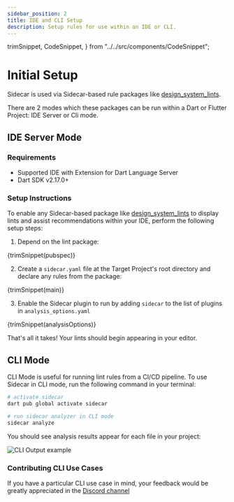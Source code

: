 ```yaml
---
sidebar_position: 2
title: IDE and CLI Setup
description: Setup rules for use within an IDE or CLI.
---
```



  trimSnippet,
  CodeSnippet,
} from "../../src/components/CodeSnippet";


# Initial Setup

Sidecar is used via Sidecar-based rule packages like [design_system_lints](https://pub.dev/packages/design_system_lints).

There are 2 modes which these packages can be run within a Dart or Flutter Project: IDE Server or Cli mode.

## IDE Server Mode <a name="server-usage"></a>

### Requirements

- Supported IDE with Extension for Dart Language Server
- Dart SDK v2.17.0+

### Setup Instructions

To enable any Sidecar-based package like [design_system_lints](https://pub.dev/packages/design_system_lints)
to display lints and assist recommendations within your IDE, perform the following setup steps:

1. Depend on the lint package:

<CodeBlock title="pubspec.yaml" language="yaml">{trimSnippet(pubspec)}</CodeBlock>

2. Create a ```sidecar.yaml``` file at the Target Project's root directory and declare any rules from the package:

<CodeBlock title="sidecar.yaml" language="yaml">{trimSnippet(main)}</CodeBlock>

3. Enable the Sidecar plugin to run by adding ```sidecar``` to the list of plugins in ```analysis_options.yaml```

<CodeBlock title="analysis_options.yaml" language="yaml">{trimSnippet(analysisOptions)}</CodeBlock>

That's all it takes! Your lints should begin appearing in your editor.


## CLI Mode <a name="cli-usage"></a>

CLI Mode is useful for running lint rules from a CI/CD pipeline. To use Sidecar in CLI mode, run the following command in your terminal:

```sh
# activate sidecar
dart pub global activate sidecar

# run sidecar analyzer in CLI mode
sidecar analyze
```

You should see analysis results appear for each file in your project:

<img src={cliOutputImage} alt="CLI Output example" />


### Contributing CLI Use Cases

If you have a particular CLI use case in mind, your feedback would be greatly appreciated in the [Discord channel](https://discord.gg/YhFS6V26Vg)
